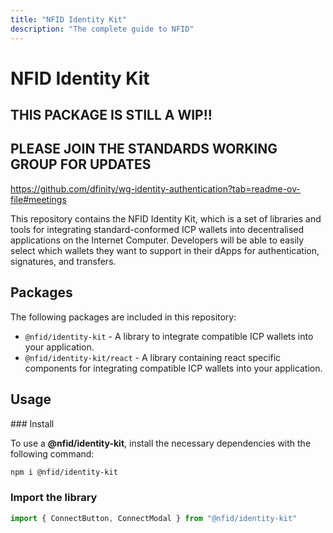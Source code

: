```yaml
---
title: "NFID Identity Kit"
description: "The complete guide to NFID"
---
```



# NFID Identity Kit

## THIS PACKAGE IS STILL A WIP!!
## PLEASE JOIN THE STANDARDS WORKING GROUP FOR UPDATES
https://github.com/dfinity/wg-identity-authentication?tab=readme-ov-file#meetings

This repository contains the NFID Identity Kit, which is a set of libraries and tools for
integrating standard-conformed ICP wallets into decentralised applications on the Internet Computer.
Developers will be able to easily select which wallets they want to support in their dApps for
authentication, signatures, and transfers.

## Packages

The following packages are included in this repository:

- `@nfid/identity-kit` - A library to integrate compatible ICP wallets into your application.
- `@nfid/identity-kit/react` - A library containing react specific components for integrating
  compatible ICP wallets into your application.

## Usage

<Steps>
### Install

To use a **@nfid/identity-kit**, install the necessary dependencies with the following command:

```sh npm2yarn
npm i @nfid/identity-kit
```

### Import the library

```typescript
import { ConnectButton, ConnectModal } from "@nfid/identity-kit"
```

</Steps>
